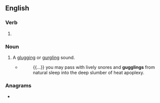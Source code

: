 ==English==

===Verb===
{{head|en|verb form}}

# {{present participle of|guggle|lang=en|nocat=1}}

===Noun===
{{en-noun}}

# A [[glugging]] or [[gurgling]] sound.
#* {{w|Rudyard Kipling}}
#*: {{...}} you may pass with lively snores and '''gugglings''' from natural sleep into the deep slumber of heat apoplexy.

===Anagrams===
* {{anagrams|en|a=ggggilnu|glugging}}